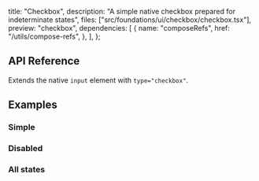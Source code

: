   title: "Checkbox",
  description: "A simple native checkbox prepared for indeterminate states",
  files: ["src/foundations/ui/checkbox/checkbox.tsx"],
  preview: "checkbox",
  dependencies: [
    {
      name: "composeRefs",
      href: "/utils/compose-refs",
    },
  ],
};

## API Reference

Extends the native `input` element with `type="checkbox"`.

## Examples

### Simple

<Preview slug="checkbox" />

### Disabled

<Preview slug="checkbox-disabled" />

### All states

<Preview slug="checkbox-all-states" />
